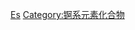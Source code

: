 {{Commonscat|Einsteinium compounds}}

[[Category:依元素分類的化合物|Es]]
[[Category:锕系元素化合物|Category:锕系元素化合物]]